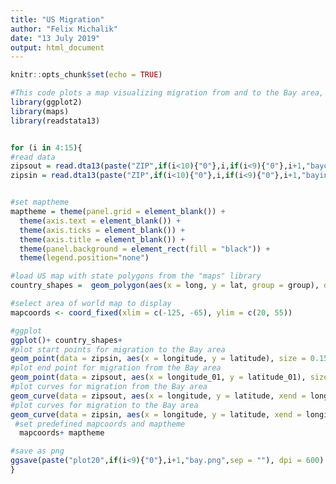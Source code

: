 ```yaml
---
title: "US Migration"
author: "Felix Michalik"
date: "13 July 2019"
output: html_document
---
```


```r
knitr::opts_chunk$set(echo = TRUE)
```

```r
#This code plots a map visualizing migration from and to the Bay area, dta files on request
library(ggplot2)
library(maps)
library(readstata13)


for (i in 4:15){ 
#read data
zipsout = read.dta13(paste("ZIP",if(i<10){"0"},i,if(i<9){"0"},i+1,"bayout.dta",sep = "")) #contains the start coordinates (longitude and latitude) and end coordinates (longitude_01, y = latitude_01) for migration from the Bay area
zipsin = read.dta13(paste("ZIP",if(i<10){"0"},i,if(i<9){"0"},i+1,"bayin.dta",sep = ""))  #contains the start coordinates (longitude and latitude) and end coordinates (longitude_01, y = latitude_01) for migration to the Bay area


#set maptheme
maptheme = theme(panel.grid = element_blank()) +
  theme(axis.text = element_blank()) +
  theme(axis.ticks = element_blank()) +
  theme(axis.title = element_blank()) +
  theme(panel.background = element_rect(fill = "black")) +
  theme(legend.position="none")

#load US map with state polygons from the "maps" library
country_shapes =  geom_polygon(aes(x = long, y = lat, group = group), data = map_data("state"), fill = "grey20", color = "#515151") 

#select area of world map to display
mapcoords <- coord_fixed(xlim = c(-125, -65), ylim = c(20, 55))

#ggplot
ggplot()+ country_shapes+
#plot start points for migration to the Bay area
geom_point(data = zipsin, aes(x = longitude, y = latitude), size = 0.15, color ="chocolate1", shape = 20, alpha = 0.15)+
#plot end point for migration from the Bay area
geom_point(data = zipsout, aes(x = longitude_01, y = latitude_01), size = 0.15, color= "#0000FF", shape = 20, alpha = 0.12)+
#plot curves for migration from the Bay area
geom_curve(data = zipsout, aes(x = longitude, y = latitude, xend = longitude_01, yend = latitude_01), color = "turquoise2", size = 0.15, curvature = 0.1, alpha = 0.08) +
#plot curves for migration to the Bay area
geom_curve(data = zipsin, aes(x = longitude, y = latitude, xend = longitude_01, yend = latitude_01), color = "#ffe000", size = 0.15, curvature = 0.1, alpha = 0.08) +
 #set predefined mapcoords and maptheme
  mapcoords+ maptheme

#save as png  
ggsave(paste("plot20",if(i<9){"0"},i+1,"bay.png",sep = ""), dpi = 600)
}
```
